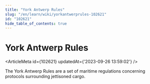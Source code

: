 ```yaml
---
title: "York Antwerp Rules"
slug: "/en/learn/wiki/yorkantwerprules-102621"
id: "102621"
hide_table_of_contents: true
---
```



# York Antwerp Rules

<ArticleMeta id={102621} updatedAt={'2023-09-26 13:59:02'} />
<div className='border-solid border-b border-t-0 my-4 border-[var(--ifm-color-gray-300)]' />

The York Antwerp Rules are a set of maritime regulations concerning protocols surrounding jettisoned cargo.
